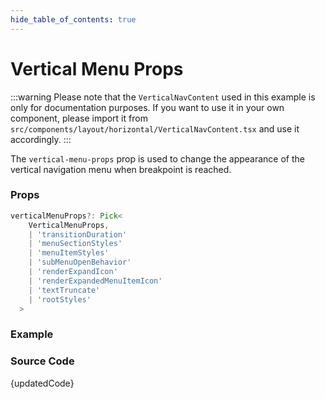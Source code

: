 ```yaml
---
hide_table_of_contents: true
---
```




# Vertical Menu Props

:::warning
Please note that the `VerticalNavContent` used in this example is only for documentation purposes. If you want to use it in your own component, please import it from `src/components/layout/horizontal/VerticalNavContent.tsx` and use it accordingly.
:::

The `vertical-menu-props` prop is used to change the appearance of the vertical navigation menu when breakpoint is reached.

### Props

```ts noCopy
verticalMenuProps?: Pick<
    VerticalMenuProps,
    | 'transitionDuration'
    | 'menuSectionStyles'
    | 'menuItemStyles'
    | 'subMenuOpenBehavior'
    | 'renderExpandIcon'
    | 'renderExpandedMenuItemIcon'
    | 'textTruncate'
    | 'rootStyles'
  >
```

### Example

<BrowserWindow url='/horizontal-menu/menu/vertical-menu-props'>
  <Provider>
    <VerticalMenuProps />
  </Provider>
</BrowserWindow>

### Source Code

<TsToJsCodeSnippet>{updatedCode}</TsToJsCodeSnippet>
